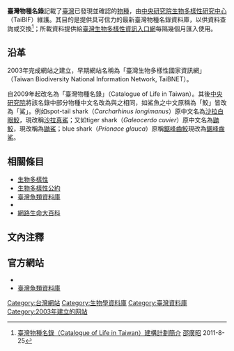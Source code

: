 {{primarysources|time=2016-07-06T22:44:36+00:00}}
'''臺灣物種名錄'''記載了[[臺灣|臺灣]]已發現並確認的[[物種|物種]]，由[[中央研究院生物多樣性研究中心|中央研究院生物多樣性研究中心]]（TaiBIF）維護。其目的是提供具可信力的最新臺灣物種名錄資料庫，以供資料查詢或交換<ref>[http://taibnet.sinica.edu.tw/chi/taibnet_introduction.php 臺灣物種名錄（Catalogue of Life in Taiwan）建構計劃簡介] [[邵廣昭|邵廣昭]] 2011-8-25</ref>；所載資料提供給[http://taibif.tw/ 臺灣生物多樣性資訊入口網]每隔幾個月匯入使用。

== 沿革 ==
2003年完成網站之建立，早期網站名稱為「臺灣生物多樣性國家資訊網」（Taiwan Biodiversity National Information Network, TaiBNET）。

自2009年起改名為「臺灣物種名錄」（Catalogue of Life in Taiwan）。其後[[中央研究院|中央研究院]]將該名錄中部分物種中文名改為與之相同，如鯊魚之中文原稱為「鮫」皆改為「鯊」。例如spot-tail shark（''Carcharhinus longimanus''）原中文名為[[沙拉白眼鮫|沙拉白眼鮫]]，現改稱[[沙拉真鯊|沙拉真鯊]]；又如tiger shark（''Galeocerdo cuvier''）原中文名為[[鼬鮫|鼬鮫]]，現改稱為[[鼬鯊|鼬鯊]]；blue shark（''Prionace glauca''）原稱[[鋸峰齒鮫|鋸峰齒鮫]]現改為[[鋸峰齒鯊|鋸峰齒鯊]]。

== 相關條目 ==
* [[生物多樣性|生物多樣性]]
* [[生物多樣性公約|生物多樣性公約]]
* [[臺灣魚類資料庫|臺灣魚類資料庫]]
* {{le|生物多樣性文獻圖書館|Biodiversity Heritage Library}}
* [[網路生命大百科|網路生命大百科]]

== 文內注釋 ==
{{reflist}}

== 官方網站 ==
* {{Official website|{{P|P856}}|臺灣物種名錄}}
* [http://fishdb.sinica.edu.tw/ 臺灣魚類資料庫] {{Wayback|url=http://fishdb.sinica.edu.tw/ |date=20160304193340 }}

[[Category:台灣網站|Category:台灣網站]]
[[Category:生物學資料庫|Category:生物學資料庫]]
[[Category:臺灣資料庫|Category:臺灣資料庫]]
[[Category:2003年建立的网站|Category:2003年建立的网站]]